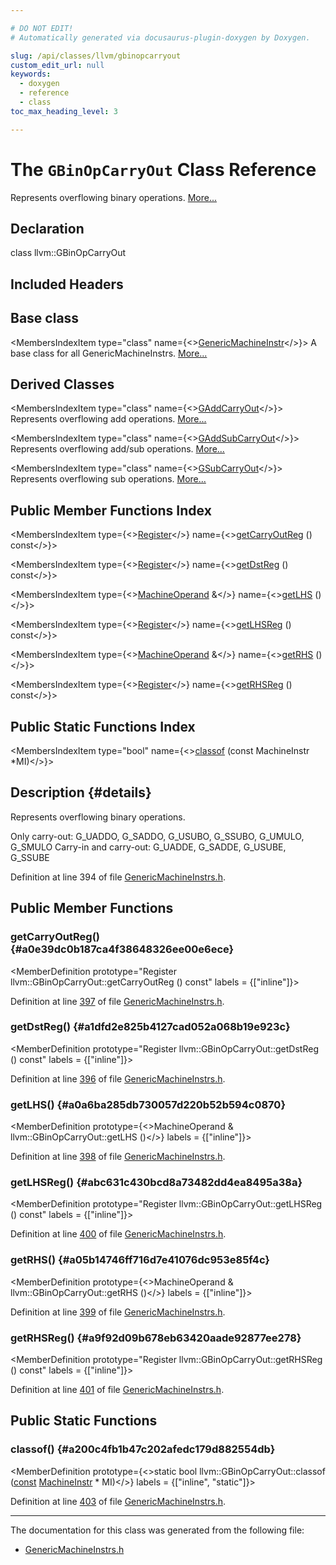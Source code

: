 ```yaml
---

# DO NOT EDIT!
# Automatically generated via docusaurus-plugin-doxygen by Doxygen.

slug: /api/classes/llvm/gbinopcarryout
custom_edit_url: null
keywords:
  - doxygen
  - reference
  - class
toc_max_heading_level: 3

---
```





# The `GBinOpCarryOut` Class Reference

<DoxygenPage pluginConfig={pluginConfig}>

Represents overflowing binary operations. <a href="#details">More...</a>

## Declaration

<CodeBlock>class llvm::GBinOpCarryOut</CodeBlock>

## Included Headers

<IncludesList>
<IncludesListItem
  filePath="llvm/CodeGen/GlobalISel/GenericMachineInstrs.h"
  permalink="/docs/api/files/include/include/llvm/include/llvm/codegen/include/llvm/codegen/globalisel/genericmachineinstrs-h"
  isLocal="true" />
</IncludesList>

## Base class

<MembersIndex>

<MembersIndexItem
  type="class"
  name={<><a href="/docs/api/classes/llvm/genericmachineinstr">GenericMachineInstr</a></>}>
A base class for all GenericMachineInstrs. <a href="/docs/api/classes/llvm/genericmachineinstr/#details">More...</a>
</MembersIndexItem>

</MembersIndex>

## Derived Classes

<MembersIndex>

<MembersIndexItem
  type="class"
  name={<><a href="/docs/api/classes/llvm/gaddcarryout">GAddCarryOut</a></>}>
Represents overflowing add operations. <a href="/docs/api/classes/llvm/gaddcarryout/#details">More...</a>
</MembersIndexItem>

<MembersIndexItem
  type="class"
  name={<><a href="/docs/api/classes/llvm/gaddsubcarryout">GAddSubCarryOut</a></>}>
Represents overflowing add/sub operations. <a href="/docs/api/classes/llvm/gaddsubcarryout/#details">More...</a>
</MembersIndexItem>

<MembersIndexItem
  type="class"
  name={<><a href="/docs/api/classes/llvm/gsubcarryout">GSubCarryOut</a></>}>
Represents overflowing sub operations. <a href="/docs/api/classes/llvm/gsubcarryout/#details">More...</a>
</MembersIndexItem>

</MembersIndex>

## Public Member Functions Index

<MembersIndex>

<MembersIndexItem
  type={<><a href="/docs/api/classes/llvm/register">Register</a></>}
  name={<><a href="#a0e39dc0b187ca4f38648326ee00e6ece">getCarryOutReg</a> () const</>}>
</MembersIndexItem>

<MembersIndexItem
  type={<><a href="/docs/api/classes/llvm/register">Register</a></>}
  name={<><a href="#a1dfd2e825b4127cad052a068b19e923c">getDstReg</a> () const</>}>
</MembersIndexItem>

<MembersIndexItem
  type={<><a href="/docs/api/classes/llvm/machineoperand">MachineOperand</a> &amp;</>}
  name={<><a href="#a0a6ba285db730057d220b52b594c0870">getLHS</a> ()</>}>
</MembersIndexItem>

<MembersIndexItem
  type={<><a href="/docs/api/classes/llvm/register">Register</a></>}
  name={<><a href="#abc631c430bcd8a73482dd4ea8495a38a">getLHSReg</a> () const</>}>
</MembersIndexItem>

<MembersIndexItem
  type={<><a href="/docs/api/classes/llvm/machineoperand">MachineOperand</a> &amp;</>}
  name={<><a href="#a05b14746ff716d7e41076dc953e85f4c">getRHS</a> ()</>}>
</MembersIndexItem>

<MembersIndexItem
  type={<><a href="/docs/api/classes/llvm/register">Register</a></>}
  name={<><a href="#a9f92d09b678eb63420aade92877ee278">getRHSReg</a> () const</>}>
</MembersIndexItem>

</MembersIndex>

## Public Static Functions Index

<MembersIndex>

<MembersIndexItem
  type="bool"
  name={<><a href="#a200c4fb1b47c202afedc179d882554db">classof</a> (const MachineInstr &#42;MI)</>}>
</MembersIndexItem>

</MembersIndex>

## Description {#details}

Represents overflowing binary operations.

Only carry-out: G&#95;UADDO, G&#95;SADDO, G&#95;USUBO, G&#95;SSUBO, G&#95;UMULO, G&#95;SMULO Carry-in and carry-out: G&#95;UADDE, G&#95;SADDE, G&#95;USUBE, G&#95;SSUBE

Definition at line 394 of file <a href="/docs/api/files/include/include/llvm/include/llvm/codegen/include/llvm/codegen/globalisel/genericmachineinstrs-h">GenericMachineInstrs.h</a>.

<SectionDefinition>

## Public Member Functions

### getCarryOutReg() {#a0e39dc0b187ca4f38648326ee00e6ece}

<MemberDefinition
  prototype="Register llvm::GBinOpCarryOut::getCarryOutReg () const"
  labels = {["inline"]}>

Definition at line <a href="/docs/api/files/include/include/llvm/include/llvm/codegen/include/llvm/codegen/globalisel/genericmachineinstrs-h/#l00397">397</a> of file <a href="/docs/api/files/include/include/llvm/include/llvm/codegen/include/llvm/codegen/globalisel/genericmachineinstrs-h">GenericMachineInstrs.h</a>.
</MemberDefinition>

### getDstReg() {#a1dfd2e825b4127cad052a068b19e923c}

<MemberDefinition
  prototype="Register llvm::GBinOpCarryOut::getDstReg () const"
  labels = {["inline"]}>

Definition at line <a href="/docs/api/files/include/include/llvm/include/llvm/codegen/include/llvm/codegen/globalisel/genericmachineinstrs-h/#l00396">396</a> of file <a href="/docs/api/files/include/include/llvm/include/llvm/codegen/include/llvm/codegen/globalisel/genericmachineinstrs-h">GenericMachineInstrs.h</a>.
</MemberDefinition>

### getLHS() {#a0a6ba285db730057d220b52b594c0870}

<MemberDefinition
  prototype={<>MachineOperand &amp; llvm::GBinOpCarryOut::getLHS ()</>}
  labels = {["inline"]}>

Definition at line <a href="/docs/api/files/include/include/llvm/include/llvm/codegen/include/llvm/codegen/globalisel/genericmachineinstrs-h/#l00398">398</a> of file <a href="/docs/api/files/include/include/llvm/include/llvm/codegen/include/llvm/codegen/globalisel/genericmachineinstrs-h">GenericMachineInstrs.h</a>.
</MemberDefinition>

### getLHSReg() {#abc631c430bcd8a73482dd4ea8495a38a}

<MemberDefinition
  prototype="Register llvm::GBinOpCarryOut::getLHSReg () const"
  labels = {["inline"]}>

Definition at line <a href="/docs/api/files/include/include/llvm/include/llvm/codegen/include/llvm/codegen/globalisel/genericmachineinstrs-h/#l00400">400</a> of file <a href="/docs/api/files/include/include/llvm/include/llvm/codegen/include/llvm/codegen/globalisel/genericmachineinstrs-h">GenericMachineInstrs.h</a>.
</MemberDefinition>

### getRHS() {#a05b14746ff716d7e41076dc953e85f4c}

<MemberDefinition
  prototype={<>MachineOperand &amp; llvm::GBinOpCarryOut::getRHS ()</>}
  labels = {["inline"]}>

Definition at line <a href="/docs/api/files/include/include/llvm/include/llvm/codegen/include/llvm/codegen/globalisel/genericmachineinstrs-h/#l00399">399</a> of file <a href="/docs/api/files/include/include/llvm/include/llvm/codegen/include/llvm/codegen/globalisel/genericmachineinstrs-h">GenericMachineInstrs.h</a>.
</MemberDefinition>

### getRHSReg() {#a9f92d09b678eb63420aade92877ee278}

<MemberDefinition
  prototype="Register llvm::GBinOpCarryOut::getRHSReg () const"
  labels = {["inline"]}>

Definition at line <a href="/docs/api/files/include/include/llvm/include/llvm/codegen/include/llvm/codegen/globalisel/genericmachineinstrs-h/#l00401">401</a> of file <a href="/docs/api/files/include/include/llvm/include/llvm/codegen/include/llvm/codegen/globalisel/genericmachineinstrs-h">GenericMachineInstrs.h</a>.
</MemberDefinition>

</SectionDefinition>

<SectionDefinition>

## Public Static Functions

### classof() {#a200c4fb1b47c202afedc179d882554db}

<MemberDefinition
  prototype={<>static bool llvm::GBinOpCarryOut::classof (<a href="/docs/api/files/lib/lib/target/lib/target/aarch64/aarch64promoteconstant-cpp/#a90f8350fecae261c25be85d38b451bff">const</a> <a href="/docs/api/classes/llvm/machineinstr">MachineInstr</a> &#42; MI)</>}
  labels = {["inline", "static"]}>

Definition at line <a href="/docs/api/files/include/include/llvm/include/llvm/codegen/include/llvm/codegen/globalisel/genericmachineinstrs-h/#l00403">403</a> of file <a href="/docs/api/files/include/include/llvm/include/llvm/codegen/include/llvm/codegen/globalisel/genericmachineinstrs-h">GenericMachineInstrs.h</a>.
</MemberDefinition>

</SectionDefinition>

<hr/>

The documentation for this class was generated from the following file:

<ul>
<li><a href="/docs/api/files/include/include/llvm/include/llvm/codegen/include/llvm/codegen/globalisel/genericmachineinstrs-h">GenericMachineInstrs.h</a></li>
</ul>

</DoxygenPage>
